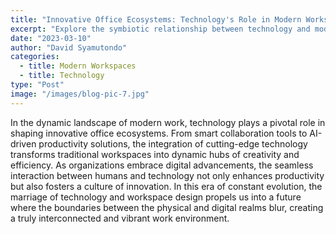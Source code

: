 ```yaml
---
title: "Innovative Office Ecosystems: Technology's Role in Modern Workspaces"
excerpt: "Explore the symbiotic relationship between technology and modern workspaces. "
date: "2023-03-10"
author: "David Syamutondo"
categories:
  - title: Modern Workspaces
  - title: Technology
type: "Post"
image: "/images/blog-pic-7.jpg"
---
```

In the dynamic landscape of modern work, technology plays a pivotal role in shaping innovative office ecosystems. From smart collaboration tools to AI-driven productivity solutions, the integration of cutting-edge technology transforms traditional workspaces into dynamic hubs of creativity and efficiency. As organizations embrace digital advancements, the seamless interaction between humans and technology not only enhances productivity but also fosters a culture of innovation. In this era of constant evolution, the marriage of technology and workspace design propels us into a future where the boundaries between the physical and digital realms blur, creating a truly interconnected and vibrant work environment.